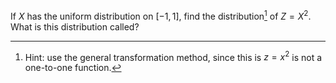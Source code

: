 If $X$ has the uniform distribution on $[-1, 1]$, find the distribution^[Hint: use the general transformation method, since this is $z = x^2$ is not a one-to-one function.] of $Z = X^2$. What is this distribution called?
